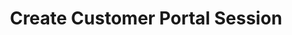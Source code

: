 ---
openapi: post /customers/{customer_id}/customer-portal/session
title: Create Customer Portal Session
description: Create a session of the Customer Portal for a specific customer.
---